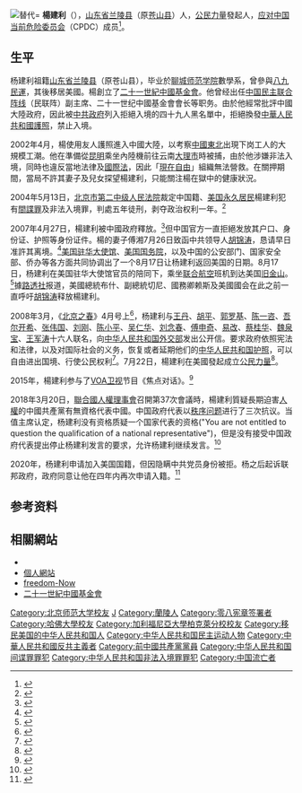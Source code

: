 [[File:Yang_Jianli_in_U.S._Congress_Cropped.jpg|替代=]]
'''楊建利'''（{{bd|1963年|7月15日|||catIdx=Y}}），[[山东省|山东省]][[兰陵县|兰陵县]]（原[[苍山县|苍山县]]）人，[[公民力量_(美國)|公民力量]]發起人，[[应对中国当前危险委员会|应对中国当前危险委员会]]（CPDC）成员<ref>{{cite web|url=https://presentdangerchina.org/members/|title=Members of the Committee|work=The Committee on the Present Danger: China|accessdate=2020-04-05|archive-date=2020-04-24|archive-url=https://web.archive.org/web/20200424195310/https://presentdangerchina.org/members/|dead-url=no}}</ref>。

==生平==
杨建利祖籍[[山东省|山东省]][[兰陵县|兰陵县]]（原苍山县），毕业於[[聊城师范学院|聊城师范学院]]數學系，曾參與[[八九民運|八九民運]]，其後移居美國。楊創立了[[二十一世紀中國基金會|二十一世紀中國基金會]]。他曾经出任[[中国民主联合阵线|中国民主联合阵线]]（民联阵）副主席、二十一世纪中國基金會會长等职务。由於他經常批評中國大陸政府，因此被[[中共政府|中共政府]]列入拒絕入境的四十九人黑名單中，拒絕換發[[中華人民共和國護照|中華人民共和國護照]]，禁止入境。{{来源请求}}

2002年4月，楊使用友人護照進入中國大陸，以考察[[中國東北|中國東北]]出現下岗工人的大規模工潮。他在準備從[[昆明|昆明]]乘坐內陸機前往云南[[大理市|大理市]]時被捕，由於他涉嫌非法入境，同時也違反當地法律及[[國際法|國際法]]，因此「[[現在自由|現在自由]]」組織無法營救。在關押期間，當局不許其妻子及兒女探望楊建利，只能關注楊在獄中的健康狀況。{{来源请求}}

2004年5月13日，[[北京市第二中级人民法院|北京市第二中级人民法院]]裁定中国籍、[[美国永久居民|美国永久居民]]楊建利犯有[[间谍罪_(中华人民共和国)|間諜罪]]及非法入境罪，判處五年徒刑，剥夺政治权利一年。<ref>{{cite web|url=http://www.rfa.org/cantonese/news/135864-20040513.html|title=杨建利被判间谍和非法入境罪名成立入狱五年|work=自由亚洲电台|date=2004-05-13|accessdate=2010-03-09|archive-date=2019-06-09|archive-url=https://web.archive.org/web/20190609133212/https://www.rfa.org/cantonese/news/135864-20040513.html|dead-url=no}}</ref>

2007年4月27日，楊建利被中國政府釋放。<ref>{{cite web|url=http://www1.voanews.com/chinese/news/a-21-w2007-04-27-voa29-62982442.html|title=中国民运人士杨建利服刑五年出狱|work=美国之音|date=2007-04-27|accessdate=2010-03-09|archive-date=2010-06-07|archive-url=https://web.archive.org/web/20100607073617/http://www1.voanews.com/chinese/news/a-21-w2007-04-27-voa29-62982442.html|dead-url=no}}</ref>但中国官方一直拒絕发放其户口、身份证、护照等身份证件。楊的妻子傅湘7月26日致函中共领导人[[胡锦涛|胡锦涛]]，恳请早日准許其离境。<ref>{{cite web|url=http://www.rfa.org/mandarin/yataibaodao/yangjianli-20070726.html|title=杨建利妻子傅湘致胡锦涛主席公开信 - 恳请让杨建利早日返美与妻儿团聚|work=自由亚洲电台|date=2007-07-26|accessdate=2010-03-09|archive-date=2019-07-02|archive-url=https://web.archive.org/web/20190702155625/https://www.rfa.org/mandarin/yataibaodao/yangjianli-20070726.html/|dead-url=no}}</ref>[[美国驻华大使馆|美国驻华大使馆]]、[[美国国务院|美国国务院]]，以及中国的公安部门、国家安全部、侨办等各方面共同协调出了一个8月17日让杨建利返回美国的日期。8月17日，杨建利在美国驻华大使馆官员的陪同下，乘坐[[联合航空|联合航空]]班机到达美国[[旧金山|旧金山]]。<ref>{{cite web|url=http://www1.voanews.com/chinese/news/a-21-w2007-08-24-voa55-63221587.html|title=中国为经济利益给面子放行杨建利|work=美国之音|date=2007-08-24|accessdate=2010-03-09}}</ref>據[[路透社|路透社]]报道，美國總統布什、副總統切尼、國務卿赖斯及美國國会在此之前一直呼吁[[胡锦涛|胡锦涛]]释放楊建利。

2008年3月，《[[北京之春_(杂志)|北京之春]]》4月号上<ref>{{Cite web |url=https://www.epochtimes.com/gb/8/3/29/n2063169.htm |title=王丹 等：致中国外交部暨使领馆公开信 |accessdate=2021-06-28 |author=王丹等 |date=2018-03-29 |work= |quote=*中国公民：王丹 杨建利 胡平 郭罗基 陈一咨 吾尔开希 张伟国 刘刚 陈小平 吴仁华 刘念春 傅申奇 易改 蔡桂华 魏泉宝 王军涛 2008年3月5日──转自《北京之春》4月号 |publisher=大纪元网站 |language=Zh-hans |archive-date=2021-06-27 |archive-url=https://web.archive.org/web/20210627233727/https://www.epochtimes.com/gb/8/3/29/n2063169.htm |dead-url=no }}</ref>，杨建利与[[王丹|王丹]]、[[胡平_(作家)|胡平]]、[[郭罗基|郭罗基]]、[[陈一咨|陈一咨]]、[[吾爾開希·多萊特|吾尔开希]]、[[张伟国|张伟国]]、[[刘刚|刘刚]]、[[陈小平|陈小平]]、[[吴仁华|吴仁华]]、[[刘念春|刘念春]]、[[傅申奇|傅申奇]]、[[易改|易改]]、[[蔡桂华|蔡桂华]]、[[魏泉宝|魏泉宝]]、[[王军涛|王军涛]]十六人联名，向[[中华人民共和国外交部|中华人民共和国外交部]]发出公开信。要求政府依照宪法和法律，以及对国际社会的义务，恢复或者延期他们的[[中华人民共和国护照|中华人民共和国护照]]，可以自由进出国境、行使公民权利<ref>{{Cite web |url=https://www.voachinese.com/a/a-21-w2008-03-06-voa37-58451337/1088780.html |title=王丹要求发还护照 争取回国权 |accessdate=2021-06-28 |author=容易 |date=2018-05-01 |work= |quote=前六四民运学生领袖王丹以及杨建利、胡平、郭罗基、陈一咨、吾尔开希、张伟国、刘刚、陈小平、吴仁华、刘念春、傅申奇、易改、魏泉宝、王军涛等人联名发起“回国权”运动。第一波行动是向中国外交部所属使领馆发出公开信，要求中国政府按照中国宪法和法律以及中国政府对国际社会的义务，给他们恢复或者延期中国护照，让他们自由进出中国，行使公民权利。 |publisher=美国之音网站 |language=Zh-hans |archive-date=2021-07-01 |archive-url=https://web.archive.org/web/20210701113146/https://www.voachinese.com/a/a-21-w2008-03-06-voa37-58451337/1088780.html |dead-url=no }}</ref>。7月22日，楊建利在美國發起成立[[公民力量_(美國)|公民力量]]<ref>{{cite news|title=时事大家谈：专访“公民力量”发起人杨建利|url=http://www.voachinese.com/content/io-20150804-voa-interview-yang-jianli/2900511.html|agency=美國之音|author=雨舟|date=2015-08-05|accessdate=2016-05-04|archive-date=2016-05-08|archive-url=https://web.archive.org/web/20160508051850/http://www.voachinese.com/content/io-20150804-voa-interview-yang-jianli/2900511.html|dead-url=no}}</ref>。

2015年，楊建利参与了[[VOA卫视|VOA卫视]]节目《焦点对话》。<ref>{{Cite web |url=http://www.voachinese.com/content/VOAWeishi-ProandCon-20150605-tiananmen-butcher-li-peng-his-legacy-diary-and-family-corruption/2808882.html |title=焦点对话：传李鹏病重或病逝，评价引热议 |access-date=2015-06-08 |archive-date=2016-03-26 |archive-url=https://web.archive.org/web/20160326013410/http://www.voachinese.com/content/VOAWeishi-ProandCon-20150605-tiananmen-butcher-li-peng-his-legacy-diary-and-family-corruption/2808882.html |dead-url=no }}</ref>

2018年3月20日，[[聯合國人權理事會|聯合國人權理事會]]召開第37次會議時，楊建利質疑長期迫害[[人權|人權]]的中國共產黨有無資格代表中國。中国政府代表以[[秩序問題|秩序问题]]进行了三次抗议。当值主席认定，杨建利没有资格质疑一个国家代表的资格("You are not entitled to question the qualification of a national representative")，但是没有接受中国政府代表提出停止杨建利发言的要求，允许杨建利继续发言。<ref>{{cite news|title=被中國官員三次打斷 楊建利在聯合國人權理事會上完成發言|url=https://www.voacantonese.com/a/china-un-human-rights-20180320/4308356.html|agency=美國之音|date=2018-03-21|accessdate=2018-03-24|archive-date=2020-09-22|archive-url=https://web.archive.org/web/20200922015849/https://www.voacantonese.com/a/china-un-human-rights-20180320/4308356.html|dead-url=no}}</ref>

2020年，杨建利申请加入美国国籍，但因隐瞒中共党员身份被拒。杨之后起诉联邦政府，政府同意让他在四年内再次申请入籍。<ref>{{cite web |last1=Fang |first1=Tianyu M. |title=Ghosts of Communists past |url=https://supchina.com/2021/01/19/ghosts-of-communists-past/ |website=SupChina |accessdate=2021-04-15 |date=2021-01-19 |archive-date=2021-11-20 |archive-url=https://web.archive.org/web/20211120013130/https://supchina.com/2021/01/19/ghosts-of-communists-past/ |dead-url=no }}</ref>

==参考资料==

{{Reflist|25em}}

==相關網站==
{{Commonscat|Yang Jianli}}
* {{Twitter|yangjianli001}}
*[https://web.archive.org/web/20080509143525/http://www.yangjianli.com/ 個人網站]
*[https://web.archive.org/web/20040810113507/http://www.freedom-now.org/jianli.php freedom-Now]
*[https://web.archive.org/web/20110410070229/http://www.china21century.org/ 二十一世紀中國基金會]

{{VOA}}

{{DEFAULTSORT: Yang Jianli}}
[[Category:北京师范大学校友|Category:北京师范大学校友]]
[[Category:杨姓|J]]
[[Category:蘭陵人|Category:蘭陵人]]
[[Category:零八宪章签署者|Category:零八宪章签署者]]
[[Category:哈佛大學校友|Category:哈佛大學校友]]
[[Category:加利福尼亞大學柏克萊分校校友|Category:加利福尼亞大學柏克萊分校校友]]
[[Category:移民美国的中华人民共和国人|Category:移民美国的中华人民共和国人]]
[[Category:中华人民共和国民主运动人物|Category:中华人民共和国民主运动人物]]
[[Category:中華人民共和國反共主義者|Category:中華人民共和國反共主義者]]
[[Category:前中國共產黨黨員|Category:前中國共產黨黨員]]
[[Category:中华人民共和国间谍罪罪犯|Category:中华人民共和国间谍罪罪犯]]
[[Category:中华人民共和国非法入境罪罪犯|Category:中华人民共和国非法入境罪罪犯]]
[[Category:中国流亡者|Category:中国流亡者]]